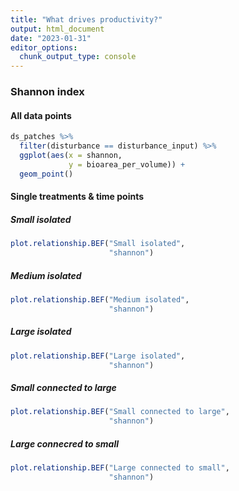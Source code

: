 ```yaml
---
title: "What drives productivity?"
output: html_document
date: "2023-01-31"
editor_options: 
  chunk_output_type: console
---
```


### Shannon index {.tabset .tabset-pills}

#### All data points

```r
ds_patches %>%
  filter(disturbance == disturbance_input) %>%
  ggplot(aes(x = shannon,
             y = bioarea_per_volume)) +
  geom_point()
```


#### Single treatments & time points {.tabset .tabset-pills}

##### Small isolated

```r
plot.relationship.BEF("Small isolated",
                      "shannon")
```

##### Medium isolated

```r
plot.relationship.BEF("Medium isolated",
                      "shannon")
```

##### Large isolated

```r
plot.relationship.BEF("Large isolated",
                      "shannon")
```

##### Small connected to large

```r
plot.relationship.BEF("Small connected to large",
                      "shannon")
```

##### Large connecred to small

```r
plot.relationship.BEF("Large connected to small",
                      "shannon")
```
